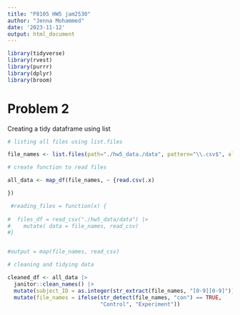 ```yaml
---
title: "P8105 HW5 jam2530"
author: "Jenna Mohammed"
date: '2023-11-12'
output: html_document
---
```



```r
library(tidyverse)
library(rvest)
library(purrr)
library(dplyr)
library(broom)
```

# Problem 2 

Creating a tidy dataframe using list

```r
# listing all files using list.files

file_names <- list.files(path="./hw5_data./data", pattern="\\.csv$", all.files=FALSE, full.names=TRUE)

```

```r

# create function to read files

all_data <- map_df(file_names, ~ {read.csv(.x)

})

 #reading_files = function(x) {
  
#  files_df = read_csv("./hw5_data/data") |>
#    mutate( data = file_names, read_csv)
#}


#output = map(file_names, read_csv)

```
 
```r
# cleaning and tidying data 

cleaned_df <- all_data |>
  janitor::clean_names() |>
  mutate(subject_ID = as.integer(str_extract(file_names, "[0-9][0-9]"))) |>
  mutate(file_names = ifelse(str_detect(file_names, "con") == TRUE,
                             "Control", "Experiment"))

```


